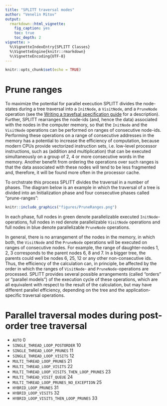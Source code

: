 ```yaml
---
title: "SPLITT traversal modes"
author: "Venelin Mitov"
output: 
  rmarkdown::html_vignette:
    fig_caption: yes
    toc: true
    toc_depth: 2
vignette: >
  %\VignetteIndexEntry{SPLITT Classes}
  %\VignetteEngine{knitr::rmarkdown}
  %\VignetteEncoding{UTF-8}
---
```


<!-- 
/*
 *  SPLITT.h
 *  SPLITT
 *
 * Copyright 2017-2019 Venelin Mitov
 *
 * This file is part of SPLITT: a generic C++ library for Serial and Parallel
 * Lineage Traversal of Trees.
 *
 * SPLITT is free software: you can redistribute it and/or modify
 * it under the terms of the GNU Lesser General Public License as
 * published by the Free Software Foundation, either version 3 of
 * the License, or (at your option) any later version.
 *
 * SPLITT is distributed in the hope that it will be useful,
 * but WITHOUT ANY WARRANTY; without even the implied warranty of
 * MERCHANTABILITY or FITNESS FOR A PARTICULAR PURPOSE.  See the
 * GNU Lesser General Public License for more details.
 *
 * You should have received a copy of the GNU Lesser General Public
 * License along with SPLITT.  If not, see
 * <http://www.gnu.org/licenses/>.
 *
 * @author Venelin Mitov
 */
 -->
 
 
```r
knitr::opts_chunk$set(echo = TRUE)
```

# Prune ranges
To maximize the potential for parallel execution SPLITT divides the node-states during a tree traversal into a `InitNode`, a `VisitNode`, and a `PruneNode` operation (see the [Writing a travefsal specification guide](./SPLITTTraversalSpecification.html) for a description). Further, SPLITT rearranges the node-ids (and, hence the data) associated with the nodes in the computer memory, so that the `InitNode` and the `VisitNode` operations can be performed on ranges of consecutive node-ids. Performing these operations on a range of consecutive addresses in the memory has a potential to increase the efficiency of computation, because modern CPUs provide vectorized instruction sets, i.e. low-level processor instructions, such as (addition and multiplication) that can be executed simultaneously on a group of 2, 4 or more consecutive words in the memory. Another benefit from ordering the  operations over such ranges is that the data associated with these nodes will tend to be less fragmented and, therefore, it will be found more often in the processor cache. 

To orchstrate this process SPLITT divides the traversal in a number of phases. The diagram below is an example in which the traversal of a tree is divided into an Initialization phase and four consecutive phases called "prune-ranges":

```r
knitr::include_graphics("figures/PruneRanges.png")
```

In each phase, full nodes in green denote parallelizable executed `InitNode`-operations, full nodes in red denote parallelizable `VisitNode` operations and full nodes in blue denote parallelizable `PruneNode` operations. 


In general, there is no arrangement of the nodes in the memory, in which both, the `VisitNode` and the `PruneNode` operations will be executed on ranges of consecutive nodes. For example, the range of daughter-nodes 1, 2, 3 corresponds to the parent nodes 6, 8 and 7. In a bigger tree, the parents could well be nodes 6, 25, 12 or any other non-consecutive ids. Thus, the efficiency of the calculation can, in principle, be affected by the order in which the ranges of `VisitNode`- and `PruneNode`-operations are processed. SPLITT provides several possible arrangements (called "orders" or "parallel models") of the execution cycle of these operations, which are all equivalent with respect to the result of the calculation, but may have different parallel efficiency, depending on the tree and the application-specific traversal operations. 

# Parallel traversal modes during post-order tree traversal

* `AUTO` 0
* `SINGLE_THREAD_LOOP_POSTORDER` 10 
* `SINGLE_THREAD_LOOP_PRUNES` 11
* `SINGLE_THREAD_LOOP_VISITS` 12
* `MULTI_THREAD_LOOP_PRUNES` 21
* `MULTI_THREAD_LOOP_VISITS` 22
* `MULTI_THREAD_LOOP_VISITS_THEN_LOOP_PRUNES` 23
* `MULTI_THREAD_VISIT_QUEUE` 24
* `MULTI_THREAD_LOOP_PRUNES_NO_EXCEPTION` 25
* `HYBRID_LOOP_PRUNES` 31
* `HYBRID_LOOP_VISITS` 32
* `HYBRID_LOOP_VISITS_THEN_LOOP_PRUNES` 33

